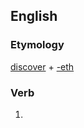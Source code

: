 ==English==

===Etymology===
[[discover]] + [[-eth]]

===Verb===
{{infl|en|verb form}}

# {{archaic third-person singular of|discover}}